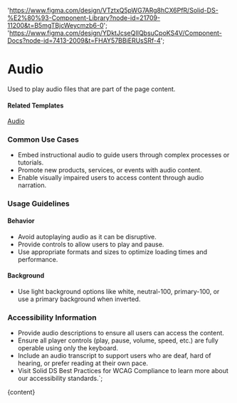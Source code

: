 

  'https://www.figma.com/design/VTztxQ5pWG7ARg8hCX6PfR/Solid-DS-%E2%80%93-Component-Library?node-id=21709-11200&t=B5mgTBjcWeycmzb6-0';
  'https://www.figma.com/design/YDktJcseQIIQbsuCpoKS4V/Component-Docs?node-id=7413-2009&t=FHAY57BBiERUsSRf-4';

# Audio

Used to play audio files that are part of the page content.

<DefaultStory />

<DocumentationLinks storybookLink="${storybookLink}" figmaLibrary="${figmaLibrary}" figmaDocs="${figmaDocs}" />

#### Related Templates

[Audio](/?path=/docs/templates-audio--docs)

### Common Use Cases

- Embed instructional audio to guide users through complex processes or tutorials.
- Promote new products, services, or events with audio content.
- Enable visually impaired users to access content through audio narration.

### Usage Guidelines

#### Behavior

- Avoid autoplaying audio as it can be disruptive.
- Provide controls to allow users to play and pause.
- Use appropriate formats and sizes to optimize loading times and performance.

#### Background

- Use light background options like white, neutral-100, primary-100, or use a primary background when inverted.

### Accessibility Information

- Provide audio descriptions to ensure all users can access the content.
- Ensure all player controls (play, pause, volume, speed, etc.) are fully operable using only the keyboard.
- Include an audio transcript to support users who are deaf, hard of hearing, or prefer reading at their own pace.
- Visit <sd-link href="https://www.figma.com/design/YDktJcseQIIQbsuCpoKS4V/Component-Docs?node-id=10708-5011&t=Z1FxSGWkmXG5r5sw-4" target="_blank">Solid DS Best Practices for WCAG Compliance</sd-link> to learn more about our accessibility standards.`;

<Meta title="Components/sd-audio/Overview" />

<OverviewFormatter story={SdAudioStories.Default}>{content}</OverviewFormatter>
